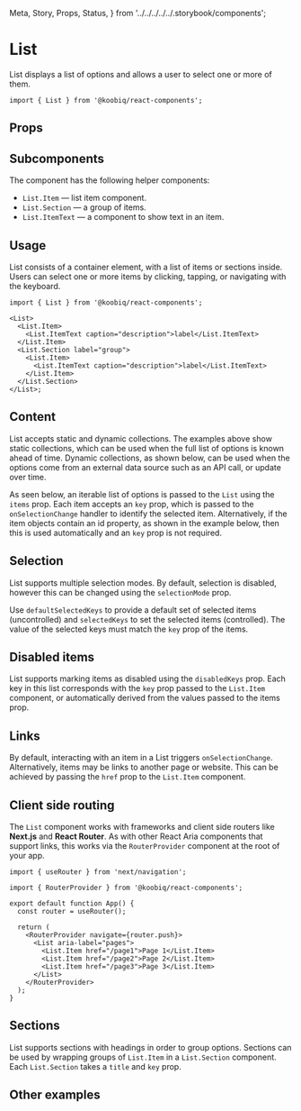   Meta,
  Story,
  Props,
  Status,
} from '../../../../../.storybook/components';


<Meta of={Stories} />

# List

<Status variant="experimental" />

List displays a list of options and allows a user to select one or more of them.

```tsx
import { List } from '@koobiq/react-components';
```

<Story of={Stories.Base} />

## Props

<Props />

## Subcomponents

The component has the following helper components:

- `List.Item` — list item component.
- `List.Section` — a group of items.
- `List.ItemText` — a component to show text in an item.

## Usage

List consists of a container element, with a list of items or sections inside.
Users can select one or more items by clicking, tapping, or navigating with the keyboard.

```tsx
import { List } from '@koobiq/react-components';

<List>
  <List.Item>
    <List.ItemText caption="description">label</List.ItemText>
  </List.Item>
  <List.Section label="group">
    <List.Item>
      <List.ItemText caption="description">label</List.ItemText>
    </List.Item>
  </List.Section>
</List>;
```

## Content

List accepts static and dynamic collections. The examples above show static collections,
which can be used when the full list of options is known ahead of time.
Dynamic collections, as shown below, can be used when the options come from an external data
source such as an API call, or update over time.

As seen below, an iterable list of options is passed to the `List` using the `items` prop.
Each item accepts an `key` prop, which is passed to the `onSelectionChange` handler to identify the selected item.
Alternatively, if the item objects contain an id property, as shown in the example below, then this is used automatically and an `key` prop is not required.

<Story of={Stories.DynamicCollections} />

## Selection

List supports multiple selection modes.
By default, selection is disabled, however this can be changed using the `selectionMode` prop.

Use `defaultSelectedKeys` to provide a default set of selected items (uncontrolled) and `selectedKeys`
to set the selected items (controlled). The value of the selected keys must match the `key` prop of the items.

<Story of={Stories.SelectionStory} />

## Disabled items

List supports marking items as disabled using the `disabledKeys` prop.
Each key in this list corresponds with the `key` prop passed to the `List.Item` component,
or automatically derived from the values passed to the items prop.

<Story of={Stories.DisabledItems} />

## Links

By default, interacting with an item in a List triggers `onSelectionChange`.
Alternatively, items may be links to another page or website. This can be achieved
by passing the `href` prop to the `List.Item` component.

<Story of={Stories.Links} />

## Client side routing

The `List` component works with frameworks and client side routers like **Next.js** and **React Router**.
As with other React Aria components that support links, this works via the `RouterProvider` component at the root of your app.

```tsx
import { useRouter } from 'next/navigation';

import { RouterProvider } from '@koobiq/react-components';

export default function App() {
  const router = useRouter();

  return (
    <RouterProvider navigate={router.push}>
      <List aria-label="pages">
        <List.Item href="/page1">Page 1</List.Item>
        <List.Item href="/page2">Page 2</List.Item>
        <List.Item href="/page3">Page 3</List.Item>
      </List>
    </RouterProvider>
  );
}
```

## Sections

List supports sections with headings in order to group options.
Sections can be used by wrapping groups of `List.Item` in a `List.Section` component.
Each `List.Section` takes a `title` and `key` prop.

<Story of={Stories.Sections} />

## Other examples

<Story of={Stories.OtherExamples} />
